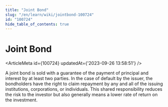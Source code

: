 ```yaml
---
title: "Joint Bond"
slug: "/en/learn/wiki/jointbond-100724"
id: "100724"
hide_table_of_contents: true
---
```



# Joint Bond

<ArticleMeta id={100724} updatedAt={'2023-09-26 13:58:51'} />
<div className='border-solid border-b border-t-0 my-4 border-[var(--ifm-color-gray-300)]' />

A joint bond is sold with a guarantee of the payment of principal and interest by at least two parties. In the case of default by the issuer, the bondholders have the right to claim repayment by any and all of the issuing institutions, corporations, or individuals. This shared responsibility reduces the risk to the investor but also generally means a lower rate of return on the investment.
